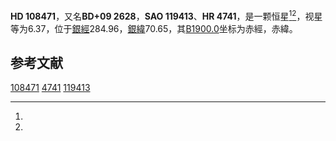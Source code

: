 {{Starbox begin
| name = HD 108471
}}
{{Starbox observe
| epoch = [[J2000.0|J2000.0]]
| constell = {{星座名待查}}<ref name=SIMBAD>{{cite web
 | url=http://simbad.u-strasbg.fr/simbad/sim-id?Ident=HR+4741
 | title =Pulsating variable Star
 | publisher=Centre de Données astronomiques de Strasbourg
 | work=SIMBAD
 | accessdate=2012-07-13}}</ref><ref name=DATA>{{cite web
 | url=http://vizier.u-strasbg.fr/viz-bin/VizieR-5?-out.add=.&-source=5050&-corr=PK=HR&-out.max=9999&HR=4741
 | title=VizieR Detailed Page
 | accessdate=2012-07-13
 | archive-date=2016-03-05
 | archive-url=https://web.archive.org/web/20160305101642/http://vizier.u-strasbg.fr/viz-bin/VizieR-5?-out.add=.&-source=5050&-corr=PK=HR&-out.max=9999&HR=4741
 | dead-url=no
 }}</ref>
| 星官 = 
| ra = {{RA|12|27|42.1}}<ref name=SIMBAD /><ref name=DATA />
| dec = {{DEC|+8|36|37}}<ref name=SIMBAD /><ref name=DATA />
| appmag_v = 6.37<ref name=SIMBAD /><ref name=DATA />
}}
{{Starbox character
| class = G8III<ref name=SIMBAD /><ref name=DATA />
| b-v = 0.93<ref name=SIMBAD /><ref name=DATA />
| u-b = 0.68<ref name=SIMBAD /><ref name=DATA />
| r-i = <ref name=SIMBAD /><ref name=DATA />
| variable = 
}}
{{Starbox astrometry
| radial_v = 0.68
| prop_mo_ra = -6
| parallax = 
| p_error = 
}}
{{Starbox catalog
| names =BD+09 2628，[[SAO星表|SAO]] 119413，[[HD星表|HD]] 108471，[[HR星表|HR]] 4741}}
{{Starbox reference |Simbad=HR+4741}}
{{Starbox end}}

'''HD 108471'''，又名'''BD+09 2628'''，'''SAO 119413'''、'''HR 4741'''，是一颗恒星<ref name=SIMBAD /><ref name=DATA />，视星等为6.37，位于[[銀道座標系|銀經]]284.96，[[銀道座標系|銀緯]]70.65，其[[B1900.0|B1900.0]]坐标为赤經{{RA|12|22|36.8}}，赤緯{{DEC|+9|70.65|51}}。

== 参考文献 ==
{{reflist}}

{{star-stub}}

[[Category:HD和HDE天體|108471]]
[[Category:HR天體|4741]]
[[Category:SAO天體|119413]]